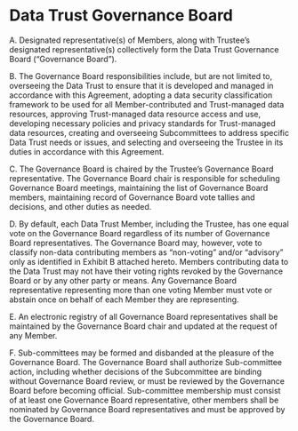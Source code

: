 # Data Trust Governance Board

A. Designated representative(s) of Members, along with Trustee’s designated representative(s) collectively form the Data Trust Governance Board ("Governance Board"). 

B. The Governance Board responsibilities include, but are not limited to, overseeing the Data Trust to ensure that it is developed and managed in accordance with this Agreement, adopting a data security classification framework to be used for all Member-contributed and Trust-managed data resources, approving Trust-managed data resource access and use, developing necessary policies and privacy standards for Trust-managed data resources, creating and overseeing Subcommittees to address specific Data Trust needs or issues, and selecting and overseeing the Trustee in its duties in accordance with this Agreement.

C. The Governance Board is chaired by the Trustee’s Governance Board representative. The Governance Board chair is responsible for scheduling Governance Board meetings, maintaining the list of Governance Board members, maintaining record of Governance Board vote tallies and decisions, and other duties as needed.

D. By default, each Data Trust Member, including the Trustee, has one equal vote on the Governance Board regardless of its number of Governance Board representatives. The Governance Board may, however, vote to classify non-data contributing members as “non-voting” and/or “advisory” only as identified in Exhibit B attached hereto. Members contributing data to the Data Trust may not have their voting rights revoked by the Governance Board or by any other party or means. Any Governance Board representative representing more than one voting Member must vote or abstain once on behalf of each Member they are representing.  

E. An electronic registry of all Governance Board representatives shall be maintained by the Governance Board chair and updated at the request of any Member. 

F. Sub-committees may be formed and disbanded at the pleasure of the Governance Board. The Governance Board shall authorize Sub-committee action, including whether decisions of the Subcommittee are binding without Governance Board review, or must be reviewed by the Governance Board before becoming official. Sub-committee membership must consist of at least one Governance Board representative, other members shall be nominated by Governance Board representatives and must be approved by the Governance Board.

